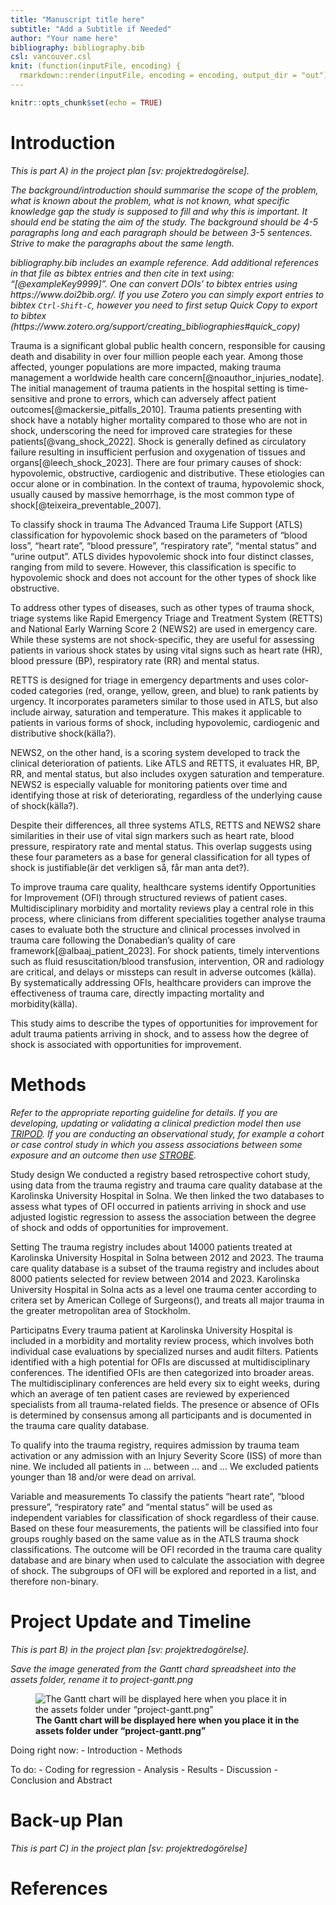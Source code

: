 ```yaml
---
title: "Manuscript title here"
subtitle: "Add a Subtitle if Needed"
author: "Your name here"
bibliography: bibliography.bib
csl: vancouver.csl
knit: (function(inputFile, encoding) {
  rmarkdown::render(inputFile, encoding = encoding, output_dir = "out") })
---
```


```r
knitr::opts_chunk$set(echo = TRUE)
```

<!-- The project plan should be 3-4 pages long and written in
Rmarkdown (like this document). Remove all comments in italic when you 
use this document as a template for your own project plan. -->

<!-- This is an R Markdown document. Markdown is a simple formatting
syntax for authoring HTML, PDF, and MS Word documents. For more
details on using R Markdown see http://rmarkdown.rstudio.com -->

<!-- This is a comment and will not be present in the compiled
document. Try "knitting" this document by clicking the knit button up
to the left, or by running `rmarkdown::render("project-plan.Rmd")` in
the console and you should only see headings -->


Introduction
============

*This is part A) in the project plan [sv: projektredogörelse]. *


*The background/introduction should summarise the scope of the problem,
what is known about the problem, what is not known, what specific
knowledge gap the study is supposed to fill and why this is
important. It should end be stating the aim of the study. The
background should be 4-5 paragraphs long and each paragraph should be
between 3-5 sentences. Strive to make the paragraphs about the same
length.*

*bibliography.bib includes an example reference. Add additional
references in that file as bibtex entries and then cite in text using:
"[@exampleKey9999]". One can convert DOIs' to bibtex entries using 
https://www.doi2bib.org/. If you use Zotero you can simply export 
entries to bibtex `Ctrl-Shift-C`, however you need to first setup 
Quick Copy to export to bibtex (https://www.zotero.org/support/creating_bibliographies#quick_copy)*


Trauma is a significant global public health concern, responsible for causing death and disability in over four million people each year. Among those affected, younger populations are more impacted, making trauma management a worldwide health care concern[@noauthor_injuries_nodate]. The initial management of trauma patients in the hospital setting is time-sensitive and prone to errors, which can adversely affect patient outcomes[@mackersie_pitfalls_2010]. Trauma patients presenting with shock have a notably higher mortality compared to those who are not in shock, underscoring the need for improved care strategies for these patients[@vang_shock_2022].
Shock is generally defined as circulatory failure resulting in insufficient perfusion and oxygenation of tissues and organs[@leech_shock_2023]. There are four primary causes of shock: hypovolemic, obstructive, cardiogenic and distributive. These etiologies can occur alone or in combination. In the context of trauma, hypovolemic shock, usually caused by massive hemorrhage, is the most common type of shock[@teixeira_preventable_2007].

To classify shock in trauma 
The Advanced Trauma Life Support (ATLS) classification for hypovolemic shock based on the parameters of "blood loss", "heart rate", "blood pressure", "respiratory rate", "mental status" and "urine output". ATLS divides hypovolemic shock into four distinct classes, ranging from mild to severe. However, this classification is specific to hypovolemic shock and does not account for the other types of shock like obstructive.

To address other types of diseases, such as other types of trauma shock, triage systems like Rapid Emergency Triage and Treatment System (RETTS) and National Early Warning Score 2 (NEWS2) are used in emergency care. While these systems are not shock-specific, they are useful for assessing patients in various shock states by using vital signs such as heart rate (HR), blood pressure (BP), respiratory rate (RR) and mental status.

RETTS is designed for triage in emergency departments and uses color-coded categories (red, orange, yellow, green, and blue) to rank patients by urgency. It incorporates parameters similar to those used in ATLS, but also include airway, saturation and temperature. This makes it applicable to patients in various forms of shock, including hypovolemic, cardiogenic and distributive shock(källa?).

NEWS2, on the other hand, is a scoring system developed to track the clinical deterioration of patients. Like ATLS and RETTS, it evaluates HR, BP, RR, and mental status, but also includes oxygen saturation and temperature. NEWS2 is especially valuable for monitoring patients over time and identifying those at risk of deteriorating, regardless of the underlying cause of shock(källa?).

Despite their differences, all three systems ATLS, RETTS and NEWS2 share similarities in their use of vital sign markers such as heart rate, blood pressure, respiratory rate and mental status. This overlap suggests using these four parameters as a base for general classification for all types of shock is justifiable(är det verkligen så, får man anta det?). 

To improve trauma care quality, healthcare systems identify Opportunities for Improvement (OFI) through structured reviews of patient cases. Multidisciplinary morbidity and mortality reviews play a central role in this process, where clinicians from different specialities together analyse trauma cases to evaluate both the structure and clinical processes involved in trauma care following the Donabedian’s quality of care framework[@albaaj_patient_2023]. For shock patients, timely interventions such as fluid resuscitation/blood transfusion, intervention, OR and radiology are critical, and delays or missteps can result in adverse outcomes (källa). By systematically addressing OFIs, healthcare providers can improve the effectiveness of trauma care, directly impacting mortality and morbidity(källa).
      
This study aims to describe the types of opportunities for improvement for adult trauma patients arriving in shock, and to assess how the degree of shock is associated with opportunities for improvement.


Methods
=======

*Refer to the appropriate reporting guideline for details. If you are
developing, updating or validating a clinical prediction model then
use
[TRIPOD](https://www.equator-network.org/reporting-guidelines/tripod-statement/). If
you are conducting an observational study, for example a cohort or
case control study in which you assess associations between some
exposure and an outcome then use
[STROBE](https://www.equator-network.org/reporting-guidelines/strobe/).*

Study design
We conducted a registry based retrospective cohort study, using data from the trauma registry and trauma care quality database at the Karolinska University Hospital in Solna. We then linked the two databases to assess what types of OFI occurred in patients arriving in shock and use adjusted logistic regression to assess the association between the degree of shock and odds of opportunities for improvement. 

Setting
The trauma registry includes about 14000 patients treated at Karolinska University Hospital in Solna between 2012 and 2023. The trauma care quality database is a subset of the trauma registry and includes about 8000 patients selected for review between 2014 and 2023. Karolinska University Hospital in Solna acts as a level one trauma center according to critera set by American College of Surgeons(), and treats all major trauma in the greater metropolitan area of Stockholm.  

Participatns
Every trauma patient at Karolinska University Hospital is included in a morbidity and mortality review process, which involves both individual case evaluations by specialized nurses and audit filters. Patients identified with a high potential for OFIs are discussed at multidisciplinary conferences. The identified OFIs are then categorized into broader areas. The multidisciplinary conferences are held every six to eight weeks, during which an average of ten patient cases are reviewed by experienced specialists from all trauma-related fields. The presence or absence of OFIs is determined by consensus among all participants and is documented in the trauma care quality database.

To qualify into the trauma registry, requires admission by trauma team activation or any admission with an Injury Severity Score (ISS) of more than nine. We included all patients in ... between ... and ... We excluded patients younger than 18 and/or were dead on arrival. 

Variable and measurements
To classify the patients "heart rate", "blood pressure", "respiratory rate" and "mental status" will be used as independent variables for classification of shock regardless of their cause.  Based on these four measurements, the patients will be classified into four groups roughly based on the same value as in the ATLS trauma shock classifications. The outcome will be OFI recorded in the trauma care quality database and are binary when used to calculate the association with degree of shock. The subgroups of OFI will be explored and reported in a list, and therefore non-binary.


Project Update and Timeline
===========================

*This is part B) in the project plan [sv: projektredogörelse]. *

*Save the image generated from the Gantt chard spreadsheet into the assets folder, rename it to project-gantt.png*

![**The Gantt chart will be displayed here when you place it in the assets folder under "project-gantt.png"**](assets/project-gantt.png)

Doing right now:
- Introduction
- Methods

To do:
- Coding for regression
- Analysis
- Results
- Discussion
- Conclusion and Abstract

Back-up Plan
============

*This is part C) in the project plan [sv: projektredogörelse]*

References
==========

<!-- Do not edit by hand, references will be inserted and formatted automatically once you knit this document -->
